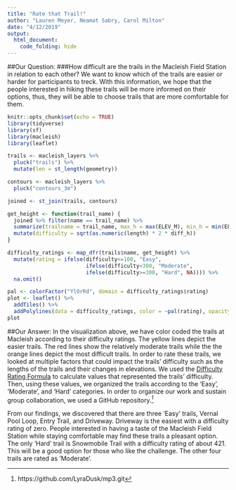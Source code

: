 ```yaml
---
title: "Rate that Trail!"
author: "Lauren Meyer, Neamat Sabry, Carol Milton"
date: "4/12/2019"
output: 
  html_document:
    code_folding: hide
---
```

##Our Question:
###How difficult are the trails in the Macleish Field Station in relation to each other?
We want to know which of the trails are easier or harder for participants to treck. With this information, we hope that the people interested in hiking these trails will be more informed on their options, thus, they will be able to choose trails that are more comfortable for them.

```r
knitr::opts_chunk$set(echo = TRUE)
library(tidyverse)
library(sf)
library(macleish)
library(leaflet)
```

```r
trails <- macleish_layers %>%
  pluck("trails") %>%
  mutate(len = st_length(geometry))

contours <- macleish_layers %>%
  pluck("contours_3m")

joined <- st_join(trails, contours)
```

```r
get_height <- function(trail_name) {
  joined %>% filter(name == trail_name) %>%
  summarize(trailname = trail_name, max_h = max(ELEV_M), min_h = min(ELEV_M), diff_h = max_h - min_h,length = max(len), difficulty = diff_h * 2 * length) %>%
  mutate(difficulty = sqrt(as.numeric(length) * 2 * diff_h))
}
```

```r
difficulty_ratings <- map_dfr(trails$name, get_height) %>%
  mutate(rating = ifelse(difficulty<=100, "Easy",
                         ifelse(difficulty<300, "Moderate",
                         ifelse(difficulty>=300, "Hard", NA)))) %>%
  na.omit()
```

```r
pal <- colorFactor("YlOrRd", domain = difficulty_ratings$rating)
plot <- leaflet() %>%
  addTiles() %>%
  addPolylines(data = difficulty_ratings, color = ~pal(rating), opacity = 1)
plot
```

##Our Answer:
In the visualization above, we have color coded the trails at Macleish according to their difficulty ratings. The yellow lines depict the easier trails. The red lines show the relatively moderate trails while the the orange lines depict the most difficult trails.
In order to rate these trails, we looked at multiple factors that could impact the trails' difficulty such as the lengths of the trails and their changes in elevations. We used the [Difficulty Rating Formula](https://www.nps.gov/shen/planyourvisit/how-to-determine-hiking-difficulty.htm) to calculate values that represented the trails' difficulty. Then, using these values, we organized the trails according to the 'Easy', 'Moderate', and 'Hard' categories.
In order to organize our work and sustain group collaboration, we used a GitHub repository.^[https://github.com/LyraDusk/mp3.git]

From our findings, we discovered that there are three 'Easy' trails, Vernal Pool Loop, Entry Trail, and Driveway. Driveway is the easiest with a difficulty rating of zero. People interested in having a taste of the Macleish Field Station while staying comfortable may find these trails a pleasant option. The only 'Hard' trail is Snowmobile Trail with a difficulty rating of about 421. This will be a good option for those who like the challenge. The other four trails are rated as 'Moderate'.